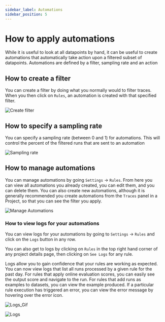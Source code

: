 ```yaml
---
sidebar_label: Automations
sidebar_position: 5
---
```


# How to apply automations

While it is useful to look at all datapoints by hand, it can be useful to create automations that automatically take action upon a filtered subset of datapoints.
Automations are defined by a filter, sampling rate and an action

## How to create a filter

You can create a filter by doing what you normally would to filter traces. When you then click on `Rules`, an automation is created with that specified filter.

![Create filter](../static/filter_rule.png)

## How to specify a sampling rate

You can specify a sampling rate (between 0 and 1) for automations. This will control the percent of the filtered runs that are sent to an automation

![Sampling rate](../static/automations.png)

## How to manage automations

You can manage automations by going `Settings` -> `Rules`. From here you can view all automations you already created, you can edit them, and you can delete them.
You can also create new automations, although it is generally recommended you create automations from the `Traces` panel in a Project, so that you can see the filter you apply.

![Manage Automations](../static/manage_automations.png)

### How to view logs for your automations

You can view logs for your automations by going to `Settings` -> `Rules` and click on the `Logs` button in any row.

You can also get to logs by clicking on `Rules` in the top right hand corner of any project details page, then clicking on `See Logs` for any rule.

Logs allow you to gain confidence that your rules are working as expected. You can now view logs that list all runs processed by a given rule for the past day. For rules that apply online evaluation scores, you can easily see the output score and navigate to the run. For rules that add runs as examples to datasets, you can view the example produced.
If a particular rule execution has triggered an error, you can view the error message by hovering over the error icon.

![Logs_Gif](../static/rules_logs.gif)

![Logs](../static/rules_logs.png)
